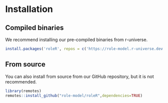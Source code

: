 # Installation

## Compiled binaries

We recommend installing our pre-compiled binaries from r-universe.

```r

install.packages('roleR', repos = c('https://role-model.r-universe.dev', 'https://cloud.r-project.org'))
```

## From source

You can also install from source from our GitHub repository, but it is not recommended.

```r

library(remotes)
remotes::install_github("role-model/roleR",dependencies=TRUE)
```
